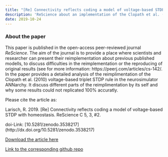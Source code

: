 ```yaml
---
title: "[Re] Connectivity reflects coding a model of voltage-based STDP with homeostats"
description: 'ReScience about an implementation of the Clopath et al. (2010) voltage-based triplet STDP rule in ANNarchy'
date: 2019-10-24
---
```


### About the paper

This paper is published in the open-access peer-reviewed journal _ReScience_.
The aim of the journal is to provide a place where scientists and researcher can present their reimplementation about previous published modells, to discuss
difficulties in the reimplementation or the reproducing of original results (see for more information: https://peerj.com/articles/cs-142/.
In the paper provides a detailed analysis of the reimplimentation of the Clopath et al. (2010) voltage-based triplet STDP rule in the neurosimulator ANNarchy.
It discuss different parts of the reimplimentation by its self and why some results could not replicated 100% accuratly.


Please cite the article as:

Larisch, R. 2019. [Re] Connectivity reflects coding a model of voltage-based STDP with homeostasis. ReScience C 5, 3, #2.

doi-Link: [10.5281/zenodo.3538217] (http://dx.doi.org/10.5281/zenodo.3538217)

[Download the article here](https://zenodo.org/record/3538217/files/article.pdf)

[Link to the corresponding github repo](https://github.com/rLarisch/ReScience-submission/tree/Larisch-2019/code)




